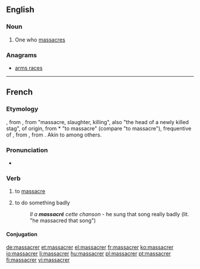 ==English==

===Noun===
{{en-noun|massacrers}}

# One who [[massacre]]s

===Anagrams===
* [[arms races#English|arms races]]

----

==French==

===Etymology===
{{etyl|frm|fr}} {{term|massacre|lang=frm}}, from {{etyl|fro|fr}} {{term|macacre|macacre, macecle|slaughterhouse, butchery|lang=fro}}, from {{etyl|ML.|fr}} {{term|mazacrium|lang=la}} "massacre, slaughter, killing", also "the head of a newly killed stag", of {{etyl|gem|fr}} origin, from {{etyl|nds|fr}} *{{term||matskelen|lang=nds}} "to massacre" (compare {{etyl|de|-}} {{term|metzeln|metzeln||lang=de}} "to massacre"), frequentive of {{term|matsken|matsken, matzgen|to cut, hew|lang=de}}, from {{proto|Germanic|maitanan|to cut|lang=fr}}, from {{proto|Indo-European|mei-|small|lang=fr}}. Akin to {{etyl|goh|-}} {{term|meizan||to cut|lang=goh}} among others.

===Pronunciation===
* {{audio|Fr-massacrer.ogg|Audio}}

===Verb===
{{fr-verb}}

# to [[massacre]] {{gloss|kill}}
# {{figuratively}} to do something badly
#: ''Il a '''massacré''' cette chanson'' - he sung that song really badly (lit. "he massacred that song")

====Conjugation====
{{fr-conj-er|massacr|avoir}}

[[de:massacrer]]
[[et:massacrer]]
[[el:massacrer]]
[[fr:massacrer]]
[[ko:massacrer]]
[[io:massacrer]]
[[li:massacrer]]
[[hu:massacrer]]
[[pl:massacrer]]
[[pt:massacrer]]
[[fi:massacrer]]
[[vi:massacrer]]